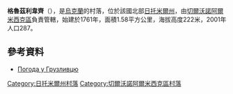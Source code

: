{{coord|50|23|51|N|28|5|3|E|scale:10000|display=title}}

'''格魯茲利韋齊'''（{{lang-uk|Грузливець}}），是[[烏克蘭|烏克蘭]]的村落，位於該國北部[[日托米爾州|日托米爾州]]，由[[切爾沃諾阿爾米西克區|切爾沃諾阿爾米西克區]]負責管轄，始建於1761年，面積1.58平方公里，海拔高度222米，2001年人口287。

==參考資料==
* [http://weather.in.ua/ua/zhitomirskaja/6039 Погода у Грузливцю] {{Wayback|url=http://weather.in.ua/ua/zhitomirskaja/6039 |date=20150712165458 }}

{{DEFAULTSORT:Грузливець}}
[[Category:日托米爾州村落|Category:日托米爾州村落]]
[[Category:切爾沃諾阿爾米西克區村落|Category:切爾沃諾阿爾米西克區村落]]


{{Zhytomyr-geo-stub}}
